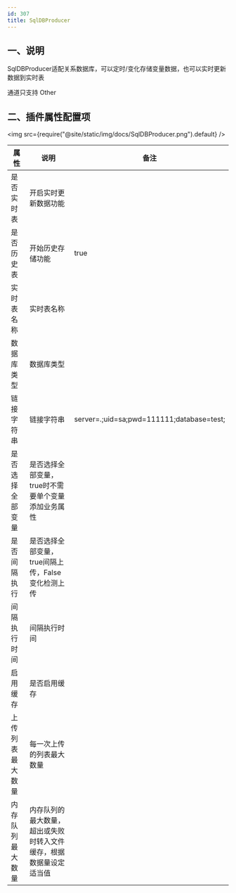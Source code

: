 ```yaml
---
id: 307
title: SqlDBProducer
---
```




 
 
## 一、说明

SqlDBProducer适配关系数据库，可以定时/变化存储变量数据，也可以实时更新数据到实时表

通道只支持 Other 

## 二、插件属性配置项

<img src={require("@site/static/img/docs/SqlDBProducer.png").default} />

| 属性           |  说明                    | 备注|
| ---------------| --------------------------| ---|
| 是否实时表         | 开启实时更新数据功能              | |
| 是否历史表         | 开始历史存储功能              |true |
| 实时表名称         | 实时表名称              | |
| 数据库类型         | 数据库类型              | |
| 链接字符串         | 链接字符串              | server=.;uid=sa;pwd=111111;database=test;|
| 是否选择全部变量         | 是否选择全部变量，true时不需要单个变量添加业务属性            |  |
| 是否间隔执行         | 是否选择全部变量，true间隔上传，False变化检测上传            |  |
| 间隔执行时间         | 间隔执行时间           |  |
| 启用缓存         | 是否启用缓存           |  |
| 上传列表最大数量         | 每一次上传的列表最大数量           |  |
| 内存队列最大数量         | 内存队列的最大数量，超出或失败时转入文件缓存，根据数据量设定适当值           |  |



